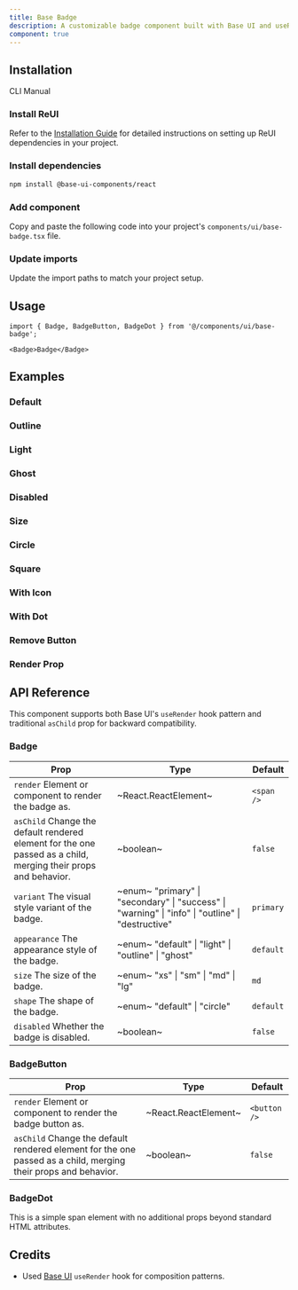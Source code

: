 ```yaml
---
title: Base Badge
description: A customizable badge component built with Base UI and useRender hook for composition.
component: true
---
```


## Installation

<Tabs defaultValue="cli">

<TabsList>
  <TabsTrigger value="cli">CLI</TabsTrigger>
  <TabsTrigger value="manual">Manual</TabsTrigger>
</TabsList>

<TabsContent value="cli">
  <CliCommands name="base-badge" />
</TabsContent>

<TabsContent value="manual">

<Steps>

### Install ReUI

Refer to the [Installation Guide](/docs/installation) for detailed instructions on setting up ReUI dependencies in your project.

### Install dependencies

```bash
npm install @base-ui-components/react
```

### Add component

Copy and paste the following code into your project's `components/ui/base-badge.tsx` file.

<ComponentPreview name="base-badge" />

### Update imports

Update the import paths to match your project setup.

</Steps>

</TabsContent>

</Tabs>

## Usage

```tsx
import { Badge, BadgeButton, BadgeDot } from '@/components/ui/base-badge';
```

```tsx
<Badge>Badge</Badge>
```

## Examples

### Default

<ExamplePreview path="base-badge/default" />

### Outline

<ExamplePreview path="base-badge/outline" />

### Light

<ExamplePreview path="base-badge/light" />

### Ghost

<ExamplePreview path="base-badge/ghost" />

### Disabled

<ExamplePreview path="base-badge/disabled" />

### Size

<ExamplePreview path="base-badge/size" />

### Circle

<ExamplePreview path="base-badge/circle" />

### Square

<ExamplePreview path="base-badge/square" />

### With Icon

<ExamplePreview path="base-badge/with-icon" />

### With Dot

<ExamplePreview path="base-badge/with-dot" />

### Remove Button

<ExamplePreview path="base-badge/remove-button" />

### Render Prop

<ExamplePreview path="base-badge/as-child" />

## API Reference

This component supports both Base UI's `useRender` hook pattern and traditional `asChild` prop for backward compatibility.

### Badge

| **Prop**                                                                                                                                  | **Type**                                                                                                                       | **Default** |
| ----------------------------------------------------------------------------------------------------------------------------------------- | ------------------------------------------------------------------------------------------------------------------------------ | ----------- |
| `render` <PopoverInfo>Element or component to render the badge as.</PopoverInfo>                                                          | ~React.ReactElement~                                                                                                           | `<span />`  |
| `asChild` <PopoverInfo>Change the default rendered element for the one passed as a child, merging their props and behavior.</PopoverInfo> | ~boolean~                                                                                                                      | `false`     |
| `variant` <PopoverInfo>The visual style variant of the badge.</PopoverInfo>                                                               | ~enum~ <PopoverInfo> "primary" \| "secondary" \| "success" \| "warning" \| "info" \| "outline" \| "destructive" </PopoverInfo> | `primary`   |
| `appearance` <PopoverInfo>The appearance style of the badge.</PopoverInfo>                                                                | ~enum~ <PopoverInfo> "default" \| "light" \| "outline" \| "ghost" </PopoverInfo>                                               | `default`   |
| `size` <PopoverInfo>The size of the badge.</PopoverInfo>                                                                                  | ~enum~ <PopoverInfo> "xs" \| "sm" \| "md" \| "lg" </PopoverInfo>                                                               | `md`        |
| `shape` <PopoverInfo>The shape of the badge.</PopoverInfo>                                                                                | ~enum~ <PopoverInfo> "default" \| "circle" </PopoverInfo>                                                                      | `default`   |
| `disabled` <PopoverInfo>Whether the badge is disabled.</PopoverInfo>                                                                      | ~boolean~                                                                                                                      | `false`     |

### BadgeButton

| **Prop**                                                                                                                                  | **Type**             | **Default**  |
| ----------------------------------------------------------------------------------------------------------------------------------------- | -------------------- | ------------ |
| `render` <PopoverInfo>Element or component to render the badge button as.</PopoverInfo>                                                   | ~React.ReactElement~ | `<button />` |
| `asChild` <PopoverInfo>Change the default rendered element for the one passed as a child, merging their props and behavior.</PopoverInfo> | ~boolean~            | `false`      |

### BadgeDot

This is a simple span element with no additional props beyond standard HTML attributes.

## Credits

- Used [Base UI](https://base-ui.com/react/components/avatar) `useRender` hook for composition patterns.

